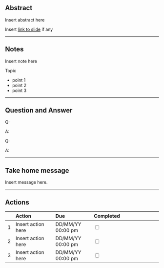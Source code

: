 ## Abstract {-}
<!-- Paste topic abstract here, usually can find it in the handout, delete section if there is no abstract -->

Insert abstract here

Insert [link to slide]() if any 

--- 

## Notes {-}
<!-- Try to use bullet points * as often as possible, speakers slide will be a good reference on structure-->
<!-- Try to use **bold** for new terminology, package and other important words.                          -->
<!-- Try to use short hand(i.e. 3 letter for long words) during lecture, came back later to fine-tune            -->

Insert note here

Topic

* point 1
* point 2
* point 3

--- 

## Question and Answer {-}
<!-- There must be 1 line between Q: and A: -->

Q:

A:

Q:

A:

---

## Take home message {-} 
<!-- maximum 1 message per 20 Minute                                -->
<!-- short summaries of what you have learnt from this presentation -->

Insert message here. 

---

## Actions {-}

<!-- A table of todo lists for                       -->
<!-- * to integrate thoughts/ideas inspired          -->
<!-- * to look into Interesting topics/models raised -->
<!-- * Add model/package/textbook/bog to collection  -->
<!-- * Whether or not reaching out to Author         -->
<!-- * Add link/equations to the note                -->
<!-- * Add presenter on twitter                      -->
|   |Action              | Due               | Completed                       |
|:--|:-------------------|:------------------|:--------------------------------|
| 1 | Insert action here | DD/MM/YY 00:00 pm |<input type="checkbox" unchecked>|
| 2 | Insert action here | DD/MM/YY 00:00 pm |<input type="checkbox" unchecked>|
| 3 | Insert action here | DD/MM/YY 00:00 pm |<input type="checkbox" unchecked>|


